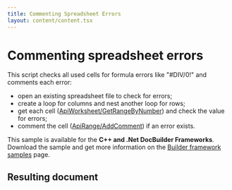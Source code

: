 ```yaml
---
title: Commenting Spreadsheet Errors
layout: content/content.tsx
---
```

# [](/docbuilder/buildersamples/)Commenting spreadsheet errors

This script checks all used cells for formula errors like "#DIV/0!" and comments each error:

* open an existing spreadsheet file to check for errors;
* create a loop for columns and nest another loop for rows;
* get each cell ([ApiWorksheet/GetRangeByNumber](/docbuilder/spreadsheetapi/apiworksheet/getrangebynumber)) and check the value for errors;
* comment the cell ([ApiRange/AddComment](/docbuilder/spreadsheetapi/apirange/addcomment)) if an error exists.

This sample is available for the **C++ and .Net DocBuilder Frameworks**.\
Download the sample and get more information on the [Builder framework samples](/docbuilder/builderframeworksamples) page.

## Resulting document
